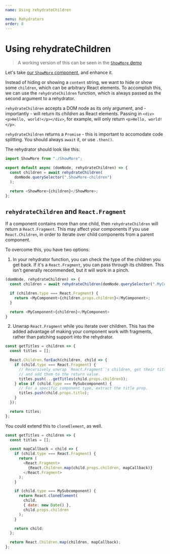 ```yaml
---
name: Using rehydrateChildren

menu: Rehydrators
order: 8
---
```


# Using rehydrateChildren

> A working version of this can be seen in the [`ShowMore` demo](/demo/ShowMore)

Let's take [our `ShowMore` component](/rehydrators/simple), and enhance it.

Instead of hiding or showing a `content` string, we want to hide or show some `children`, which can be arbitrary React elements. To accomplish this, we can use the `rehydrateChildren` function, which is always passed as the second argument to a rehydrator.

`rehydrateChildren` accepts a DOM node as its only argument, and - importantly - will return its _children_ as React elements. Passing in `<div><p>Hello, world!</p></div>`, for example, will only return `<p>Hello, world!</p>`.

`rehydrateChildren` returns a `Promise` - this is important to accomodate code splitting. You should always `await` it, or use `.then()`.

The rehydrator should look like this:

```javascript
import ShowMore from "./ShowMore";

export default async (domNode, rehydrateChildren) => {
  const children = await rehydrateChildren(
    domNode.querySelector(".ShowMore-children")
  );

  return <ShowMore>{children}</ShowMore>;
};
```

## `rehydrateChildren` and `React.Fragment`

If a component contains more than one child, then `rehydrateChildren` will return a `React.Fragment`. This may affect your components if you use `React.Children`, in order to iterate over child components from a parent component.

To overcome this, you have two options:

1. In your rehydrator function, you can check the type of the children you get back. If it's a `React.Fragment`, you can pass through its children. This isn't generally recommended, but it will work in a pinch.

  ```javascript
  (domNode, rehydrateChildren) => {
    const children = await rehydrateChildren(domNode.querySelector(".MyComponent-children"));

    if (children.type === React.Fragment) {
      return <MyComponent>{children.props.children}</MyComponent>;
    }

    return <MyComponent>{children}</MyComponent>
  }
  ```

2. Unwrap `React.Fragment` while you iterate over children. This has the added advantage of making your component work with fragments, rather than patching support into the rehydrator.

  ```javascript
  const getTitles = children => {
    const titles = [];

    React.Children.forEach(children, child => {
      if (child.type === React.Fragment) {
        // Recursively unwrap `React.Fragment`'s children, get their titles,
        // and add them to the return value.
        titles.push(...getTitles(child.props.children));
      } else if (child.type === MySubcomponent) {
        // For a specific component type, extract the title prop.
        titles.push(child.props.title);
      }
    });

    return titles;
  };
  ```

  You could extend this to `cloneElement`, as well.

  ```javascript
  const getTitles = children => {
    const titles = [];

    const mapCallback = child => {
      if (child.type === React.Fragment) {
        return (
          <React.Fragment>
            {React.Children.map(child.props.children, mapCallback)}
          </React.Fragment>
        );
      }

      if (child.type === MySubcomponent) {
        return React.cloneElement(
          child,
          { date: new Date() },
          child.props.children
        );
      }

      return child;
    };

    return React.Children.map(children, mapCallback);
  };
  ```
